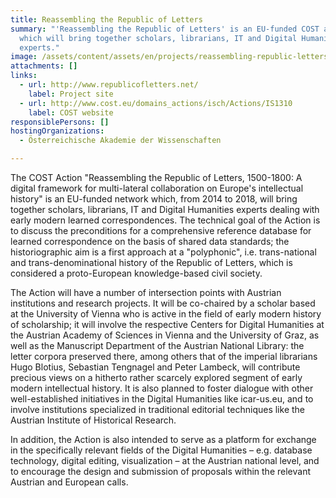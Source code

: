 ```yaml
---
title: Reassembling the Republic of Letters
summary: "'Reassembling the Republic of Letters' is an EU-funded COST action
  which will bring together scholars, librarians, IT and Digital Humanities
  experts."
image: /assets/content/assets/en/projects/reassembling-republic-letters/Pez_fuer_Thumbnail.jpg
attachments: []
links:
  - url: http://www.republicofletters.net/
    label: Project site
  - url: http://www.cost.eu/domains_actions/isch/Actions/IS1310
    label: COST website
responsiblePersons: []
hostingOrganizations:
  - Österreichische Akademie der Wissenschaften

---
```

The COST Action "Reassembling the Republic of Letters, 1500-1800: A digital framework for multi-lateral collaboration on Europe's intellectual history" is an EU-funded network which, from 2014 to 2018, will bring together scholars, librarians, IT and Digital Humanities experts dealing with early modern learned correspondences. The technical goal of the Action is to discuss the preconditions for a comprehensive reference database for learned correspondence on the basis of shared data standards; the historiographic aim is a first approach at a "polyphonic", i.e. trans-national and trans-denominational history of the Republic of Letters, which is considered a proto-European knowledge-based civil society.

The Action will have a number of intersection points with Austrian institutions and research projects. It will be co-chaired by a scholar based at the University of Vienna who is active in the field of early modern history of scholarship; it will involve the respective Centers for Digital Humanities at the Austrian Academy of Sciences in Vienna and the University of Graz, as well as the Manuscript Department of the Austrian National Library: the letter corpora preserved there, among others that of the imperial librarians Hugo Blotius, Sebastian Tengnagel and Peter Lambeck, will contribute precious views on a hitherto rather scarcely explored segment of early modern intellectual history. It is also planned to foster dialogue with other well-established initiatives in the Digital Humanities like icar-us.eu, and to involve institutions specialized in traditional editorial techniques like the Austrian Institute of Historical Research.

In addition, the Action is also intended to serve as a platform for exchange in the specifically relevant fields of the Digital Humanities – e.g. database technology, digital editing, visualization – at the Austrian national level, and to encourage the design and submission of proposals within the relevant Austrian and European calls.
